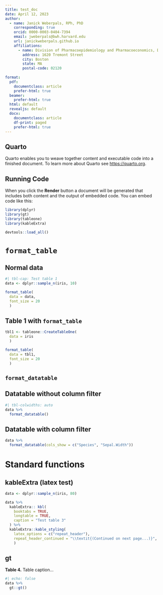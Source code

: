 ```yaml
---
title: test_doc
date: April 12, 2023
author:
  - name: Janick Weberpals, RPh, PhD
    corresponding: true
    orcid: 0000-0003-0404-7394
    email: jweberpals@bwh.harvard.edu
    url: janickweberpals.github.io
    affiliations:
      - name: Division of Pharmacoepidemiology and Pharmacoeconomics, Department of Medicine, Brigham and Women's Hospital, Harvard Medical School
        address: 1620 Tremont Street
        city: Boston
        state: MA
        postal-code: 02120
        
format:
  pdf: 
    documentclass: article
    prefer-html: true
  beamer: 
    prefer-html: true
  html: default
  revealjs: default
  docx:
    documentclass: article
    df-print: paged
    prefer-html: true
---
```


## Quarto

Quarto enables you to weave together content and executable code into a finished document. To learn more about Quarto see <https://quarto.org>.

## Running Code

When you click the **Render** button a document will be generated that includes both content and the output of embedded code. You can embed code like this:

```r
library(dplyr)
library(gt)
library(tableone)
library(kableExtra)

devtools::load_all()
```

\newpage

# `format_table` 

## Normal data

```r
#| tbl-cap: Test table 1
data <- dplyr::sample_n(iris, 10)

format_table(
  data = data,
  font_size = 20
  )
```

## Table 1 with `format_table`

```r
tbl1 <- tableone::CreateTableOne(
  data = iris
  )

format_table(
  data = tbl1,
  font_size = 20
  )
```

::: {.content-visible when-format="html"}

# `format_datatable` 

## Datatable without column filter

```r
#| tbl-colwidths: auto
data %>% 
  format_datatable()
```

## Datatable with column filter

```r
data %>% 
  format_datatable(cols_show = c("Species", "Sepal.Width"))
```

:::

# Standard functions

## kableExtra (latex test)

```r

data <- dplyr::sample_n(iris, 80)

data %>% 
  kableExtra:: kbl(
    booktabs = TRUE,
    longtable = TRUE,
    caption = "Test table 3"
  ) %>% 
  kableExtra::kable_styling(
    latex_options = c("repeat_header"),
    repeat_header_continued = "\\textit{(Continued on next page...)}",
    )
```

## gt

**Table 4.** Table caption...

```r
#| echo: false
data %>% 
  gt::gt()
```


